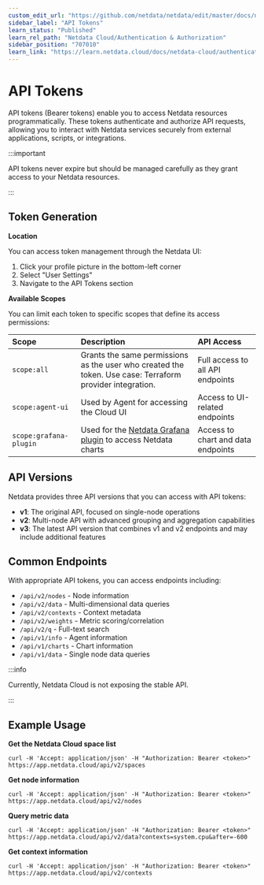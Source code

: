 ```yaml
---
custom_edit_url: "https://github.com/netdata/netdata/edit/master/docs/netdata-cloud/authentication-and-authorization/api-tokens.md"
sidebar_label: "API Tokens"
learn_status: "Published"
learn_rel_path: "Netdata Cloud/Authentication & Authorization"
sidebar_position: "707010"
learn_link: "https://learn.netdata.cloud/docs/netdata-cloud/authentication-&-authorization/api-tokens"
---
```


# API Tokens

API tokens (Bearer tokens) enable you to access Netdata resources programmatically. These tokens authenticate and authorize API requests, allowing you to interact with Netdata services securely from external applications, scripts, or integrations.

:::important

API tokens never expire but should be managed carefully as they grant access to your Netdata resources.

:::

## Token Generation

**Location**

You can access token management through the Netdata UI:

1. Click your profile picture in the bottom-left corner
2. Select "User Settings"
3. Navigate to the API Tokens section

**Available Scopes**

You can limit each token to specific scopes that define its access permissions:

| Scope                  | Description                                                                                                                                        | API Access                         |
|:-----------------------|:---------------------------------------------------------------------------------------------------------------------------------------------------|:-----------------------------------|
| `scope:all`            | Grants the same permissions as the user who created the token. Use case: Terraform provider integration.                                           | Full access to all API endpoints   |
| `scope:agent-ui`       | Used by Agent for accessing the Cloud UI                                                                                                           | Access to UI-related endpoints     |
| `scope:grafana-plugin` | Used for the [Netdata Grafana plugin](/docs/dashboards-and-charts/grafana-plugin) to access Netdata charts | Access to chart and data endpoints |

## API Versions

Netdata provides three API versions that you can access with API tokens:

- **v1**: The original API, focused on single-node operations
- **v2**: Multi-node API with advanced grouping and aggregation capabilities
- **v3**: The latest API version that combines v1 and v2 endpoints and may include additional features

## Common Endpoints

With appropriate API tokens, you can access endpoints including:

- `/api/v2/nodes` - Node information
- `/api/v2/data` - Multi-dimensional data queries
- `/api/v2/contexts` - Context metadata
- `/api/v2/weights` - Metric scoring/correlation
- `/api/v2/q` - Full-text search
- `/api/v1/info` - Agent information
- `/api/v1/charts` - Chart information
- `/api/v1/data` - Single node data queries

:::info

Currently, Netdata Cloud is not exposing the stable API.

:::

## Example Usage

**Get the Netdata Cloud space list**

```console
curl -H 'Accept: application/json' -H "Authorization: Bearer <token>" https://app.netdata.cloud/api/v2/spaces
```

**Get node information**

```console
curl -H 'Accept: application/json' -H "Authorization: Bearer <token>" https://app.netdata.cloud/api/v2/nodes
```

**Query metric data**

```console
curl -H 'Accept: application/json' -H "Authorization: Bearer <token>" https://app.netdata.cloud/api/v2/data?contexts=system.cpu&after=-600
```

**Get context information**

```console
curl -H 'Accept: application/json' -H "Authorization: Bearer <token>" https://app.netdata.cloud/api/v2/contexts
```
